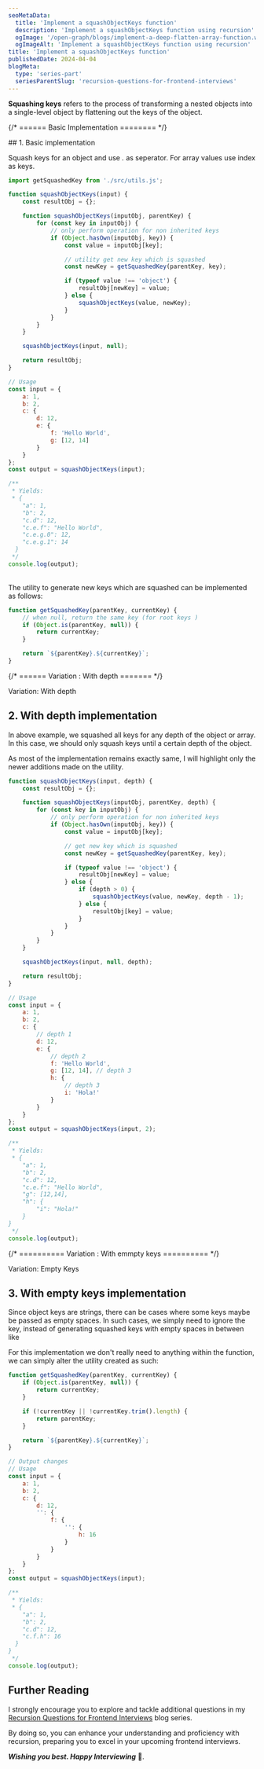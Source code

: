 ```yaml
---
seoMetaData:
  title: 'Implement a squashObjectKeys function'
  description: 'Implement a squashObjectKeys function using recursion'
  ogImage: '/open-graph/blogs/implement-a-deep-flatten-array-function.webp'
  ogImageAlt: 'Implement a squashObjectKeys function using recursion'
title: 'Implement a squashObjectKeys function'
publishedDate: 2024-04-04
blogMeta:
  type: 'series-part'
  seriesParentSlug: 'recursion-questions-for-frontend-interviews'
---
```


**Squashing keys** refers to the process of transforming a nested objects into a single-level object by flattening out the keys of the object.

{/* ====== Basic Implementation ======== */}

<section>
## 1. Basic implementation

Squash keys for an object and use _._ as seperator. For array values use index as keys.

```js title="./src/squashObjectKeys.js"
import getSquashedKey from './src/utils.js';

function squashObjectKeys(input) {
	const resultObj = {};

	function squashObjectKeys(inputObj, parentKey) {
		for (const key in inputObj) {
			// only perform operation for non inherited keys
			if (Object.hasOwn(inputObj, key)) {
				const value = inputObj[key];

				// utility get new key which is squashed
				const newKey = getSquashedKey(parentKey, key);

				if (typeof value !== 'object') {
					resultObj[newKey] = value;
				} else {
					squashObjectKeys(value, newKey);
				}
			}
		}
	}

	squashObjectKeys(input, null);

	return resultObj;
}

// Usage
const input = {
	a: 1,
	b: 2,
	c: {
		d: 12,
		e: {
			f: 'Hello World',
			g: [12, 14]
		}
	}
};
const output = squashObjectKeys(input);

/**
 * Yields:
 * {
    "a": 1,
    "b": 2,
    "c.d": 12,
    "c.e.f": "Hello World",
    "c.e.g.0": 12,
    "c.e.g.1": 14
  }
 */
console.log(output);
```

<br />
The utility to generate new keys which are squashed can be implemented as follows:

```js title="./src/utils.js"
function getSquashedKey(parentKey, currentKey) {
	// when null, return the same key (for root keys )
	if (Object.is(parentKey, null)) {
		return currentKey;
	}

	return `${parentKey}.${currentKey}`;
}
```

</section>

{/* ====== Variation : With depth ======= */}

<section>
<SubHeading>Variation: With depth</SubHeading>

## 2. With depth implementation

In above example, we squashed all keys for any depth of the object or array. In this case, we should only squash keys until a certain depth of the object.

As most of the implementation remains exactly same, I will highlight only the newer additions made on the utility.

```js title="./src/squashObjectKeys.js" ins={16-19} mark="depth"
function squashObjectKeys(input, depth) {
	const resultObj = {};

	function squashObjectKeys(inputObj, parentKey, depth) {
		for (const key in inputObj) {
			// only perform operation for non inherited keys
			if (Object.hasOwn(inputObj, key)) {
				const value = inputObj[key];

				// get new key which is squashed
				const newKey = getSquashedKey(parentKey, key);

				if (typeof value !== 'object') {
					resultObj[newKey] = value;
				} else {
					if (depth > 0) {
						squashObjectKeys(value, newKey, depth - 1);
					} else {
						resultObj[key] = value;
					}
				}
			}
		}
	}

	squashObjectKeys(input, null, depth);

	return resultObj;
}

// Usage
const input = {
	a: 1,
	b: 2,
	c: {
		// depth 1
		d: 12,
		e: {
			// depth 2
			f: 'Hello World',
			g: [12, 14], // depth 3
			h: {
				// depth 3
				i: 'Hola!'
			}
		}
	}
};
const output = squashObjectKeys(input, 2);

/**
 * Yields:
 * {
    "a": 1,
    "b": 2,
    "c.d": 12,
    "c.e.f": "Hello World",
    "g": [12,14],
    "h": {
        "i": "Hola!"
    }
}
 */
console.log(output);
```

</section>

{/* ========== Variation : With emmpty keys ========== */}

<section>
<SubHeading>Variation: Empty Keys</SubHeading>

## 3. With empty keys implementation

Since object keys are strings, there can be cases where some keys maybe be passed as empty spaces. In such cases, we simply need to ignore the key, instead of generating squashed keys with empty spaces in between like <InlineCode code="const key='a.b.c.''.d'"/>

For this implementation we don't really need to anything within the <InlineCode code="squashObjectKeys"/> function, we can simply alter the <InlineCode code="getSquashedKey"/> utility created as such:

```js title="./src/utils.js" ins={6-8}
function getSquashedKey(parentKey, currentKey) {
	if (Object.is(parentKey, null)) {
		return currentKey;
	}

	if (!currentKey || !currentKey.trim().length) {
		return parentKey;
	}

	return `${parentKey}.${currentKey}`;
}

// Output changes
// Usage
const input = {
	a: 1,
	b: 2,
	c: {
		d: 12,
		'': {
			f: {
				'': {
					h: 16
				}
			}
		}
	}
};
const output = squashObjectKeys(input);

/**
 * Yields:
 * {
    "a": 1,
    "b": 2,
    "c.d": 12,
    "c.f.h": 16
  }
}
 */
console.log(output);
```

</section>

## Further Reading

I strongly encourage you to explore and tackle additional questions in my [Recursion Questions for Frontend Interviews](/blog/recursion-questions-for-frontend-interviews/ 'Find more question on recursion in the recursion questions for frontend interviews blog series') blog series.

By doing so, you can enhance your understanding and proficiency with recursion, preparing you to excel in your upcoming frontend interviews.

**_Wishing you best. Happy Interviewing_** 🫡.
